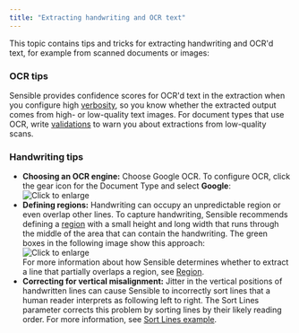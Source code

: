 ```yaml
---
title: "Extracting handwriting and OCR text"
---
```


This topic contains tips and tricks for extracting handwriting and OCR'd text, for example from scanned documents or images:

### OCR tips

Sensible provides confidence scores for OCR'd text in the extraction when you configure high [verbosity](https://sensible-87.mintlify.app/senseml-reference/config-settings/verbosity), so you know whether the extracted output comes from high- or low-quality text images. For document types that use OCR, write [validations](https://sensible-87.mintlify.app/best-practices/validating-extractions) to warn you about extractions from low-quality scans.

### Handwriting tips

* **Choosing an OCR engine:** Choose Google OCR. To configure OCR, click the gear icon for the Document Type and select **Google**:  
![Click to enlarge](/images/merge_lines_ocr_1.png)
* **Defining regions:** Handwriting can occupy an unpredictable region or even overlap other lines. To capture handwriting, Sensible recommends defining a [region](https://sensible-87.mintlify.app/senseml-reference/methods/region) with a small height and long width that runs through the middle of the area that can contain the handwriting. The green boxes in the following image show this approach:  
![Click to enlarge](/images/handwriting_1.png)  
For more information about how Sensible determines whether to extract a line that partially overlaps a region, see [Region](https://sensible-87.mintlify.app/senseml-reference/methods/region).
* **Correcting for vertical misalignment:** Jitter in the vertical positions of handwritten lines can cause Sensible to incorrectly sort lines that a human reader interprets as following left to right. The Sort Lines parameter corrects this problem by sorting lines by their likely reading order. For more information, see [Sort Lines example](https://sensible-87.mintlify.app/senseml-reference/field-query-object/method-object#sort-line-example).